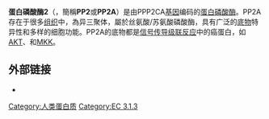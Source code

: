 {{protein
|Name=[[PPP2CA|蛋白磷酸酶2，催化亚基，α同工型]]
|caption=
|image=
|width=
|HGNCid=9299
|Symbol=[[PPP2CA|PPP2CA]]
|AltSymbols=
|EntrezGene=5515
|OMIM=176915
|RefSeq=NM_002715
|UniProt=P67775
|PDB=
|ECnumber=3.1.3.16
|Chromosome=5
|Arm=q
|Band=23
|LocusSupplementaryData=-q31
}}
{{protein
| Name = [[PPP2CB蛋白磷酸酶2，催化亚基，β同工酶|PPP2CB蛋白磷酸酶2，催化亚基，β同工酶]]
| caption = 
| image = 
| width = 
| HGNCid = 9300
| Symbol = [[PPP2CB|PPP2CB]]
| AltSymbols = 
| EntrezGene = 5516
| OMIM = 176916
| RefSeq = NM_001009552
| UniProt = P62714
| PDB = 
| ECnumber = 3.1.3.16
| Chromosome = 8
| Arm = p
| Band = 12
| LocusSupplementaryData = 
}}
'''蛋白磷酸酶2'''（{{lang-en|Protein phosphatase 2}}，簡稱'''PP2'''或'''PP2A'''）是由PPP2CA[[基因|基因]]编码的[[磷酸酶|蛋白磷酸酶]]。PP2A存在于很多[[组织_(生物学)|组织]]中，為异三聚体，屬於丝氨酸/苏氨酸磷酸酶，具有广泛的[[底物|底物]]特异性和多样的细胞功能。PP2A的底物都是[[信号传导|信号传导]][[级联反应|级联反应]]中的癌蛋白，如[[蛋白激酶B|AKT]]、{{link-en|C-Raf|C-Raf|Raf}}和[[MAP激酶激酶|MKK]]。

==外部链接==
* {{MeshName|PPP2CA+protein,+human}}

{{Esterases}}
{{Intracellular signaling peptides and proteins}}
[[Category:人类蛋白质|Category:人类蛋白质]]
[[Category:EC_3.1.3|Category:EC 3.1.3]]
{{biochem-stub}}